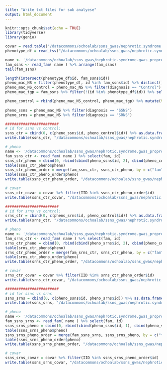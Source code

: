 ```yaml
---
title: "Write txt files for sub analyese"
output: html_document
---
```


```r
knitr::opts_chunk$set(echo = TRUE)
library(tidyverse)
library(genio)
```

```r
covar = read.table("/datacommons/ochoalab/ssns_gwas/nephrotic.syndrome.gwas_proprocessing_202205/allele_freq/newfiles_alpha/imputation_10_new/results/gcta/covar_ns_tgp_new.txt", sep = " ", stringsAsFactors=FALSE, quote = "", header = TRUE)
phenotype_df = read_tsv("/datacommons/ochoalab/ssns_gwas/nephrotic.syndrome.gwas_proprocessing_202205/patient-data.txt.gz")

name <- '/datacommons/ochoalab/ssns_gwas/nephrotic.syndrome.gwas_proprocessing_202205/allele_freq/newfiles_alpha/imputation_10_new/results/ssns_tgp_imp_mac_10'
fam_ssns <- read_fam( name ) %>% arrange(fam_ssns)
tail(fam_ssns)

length(intersect(phenotype_df$id, fam_ssns$id))
pheno_mac_NS = filter(phenotype_df, id %in% fam_ssns$id) %>% distinct() %>% arrange(id)
pheno_mac_NS_control = pheno_mac_NS %>% filter(diagnosis == "Control") %>% select(id = id)
pheno_mac_tgp = fam_ssns %>% filter(!(id %in% phenotype_df$id)) %>% select(id)

pheno_control = rbind(pheno_mac_NS_control, pheno_mac_tgp) %>% mutate(V1 = 0, pheno = 1)
  
pheno_ssns = pheno_mac_NS %>% filter(diagnosis == "SSNS")
pheno_srns = pheno_mac_NS %>% filter(diagnosis == "SRNS")

########################
# id for ssns vs control:
ssns_ctr = cbind(0, c(pheno_ssns$id, pheno_control$id)) %>% as.data.frame()
write.table(ssns_ctr, "/datacommons/ochoalab/ssns_gwas/nephrotic.syndrome.gwas_proprocessing_202205/allele_freq/newfiles_alpha/imputation_10_new/results/case_control/ssns_ctr.txt", row.names=FALSE, quote=FALSE, col.names=FALSE)

# pheno
name <- '/datacommons/ochoalab/ssns_gwas/nephrotic.syndrome.gwas_proprocessing_202205/allele_freq/newfiles_alpha/imputation_10_new/results/case_control/ssns_ctr'
fam_ssns_ctr <- read_fam( name ) %>% select(fam, id)
ssns_ctr_pheno = cbind(0, rbind(cbind(pheno_ssns$id, 2), cbind(pheno_control$id,1))) %>% as.data.frame() %>% rename(fam = V1, id = V2, pheno = V3)
table(ssns_ctr_pheno$pheno)
ssns_ctr_pheno_order = merge(fam_ssns_ctr, ssns_ctr_pheno, by = c("fam", "id"))
table(ssns_ctr_pheno_order$pheno)
write.table(ssns_ctr_pheno_order, "/datacommons/ochoalab/ssns_gwas/nephrotic.syndrome.gwas_proprocessing_202205/allele_freq/newfiles_alpha/imputation_10_new/results/case_control/ssns_ctr_pheno.txt", row.names=FALSE, quote=FALSE, col.names=FALSE)

# covar
ssns_ctr_covar = covar %>% filter(IID %in% ssns_ctr_pheno_order$id)
write.table(ssns_ctr_covar, "/datacommons/ochoalab/ssns_gwas/nephrotic.syndrome.gwas_proprocessing_202205/allele_freq/newfiles_alpha/imputation_10_new/results/case_control/ssns_ctr_covar.txt", row.names=FALSE, quote=FALSE, col.names=FALSE)

########################
# id for srns vs control:
srns_ctr = cbind(0, c(pheno_srns$id, pheno_control$id)) %>% as.data.frame()
write.table(srns_ctr, "/datacommons/ochoalab/ssns_gwas/nephrotic.syndrome.gwas_proprocessing_202205/allele_freq/newfiles_alpha/imputation_10_new/results/case_control/srns_ctr.txt", row.names=FALSE, quote=FALSE, col.names=FALSE)

# pheno
name <- '/datacommons/ochoalab/ssns_gwas/nephrotic.syndrome.gwas_proprocessing_202205/allele_freq/newfiles_alpha/imputation_10_new/results/case_control/srns_ctr'
fam_srns_ctr <- read_fam( name ) %>% select(fam, id)
srns_ctr_pheno = cbind(0, rbind(cbind(pheno_srns$id, 2), cbind(pheno_control$id,1))) %>% as.data.frame() %>% rename(fam = V1, id = V2, pheno = V3)
table(srns_ctr_pheno$pheno)
srns_ctr_pheno_order = merge(fam_srns_ctr, srns_ctr_pheno, by = c("fam", "id"))
table(srns_ctr_pheno_order$pheno)
write.table(srns_ctr_pheno_order, "/datacommons/ochoalab/ssns_gwas/nephrotic.syndrome.gwas_proprocessing_202205/allele_freq/newfiles_alpha/imputation_10_new/results/case_control/srns_ctr_pheno.txt", row.names=FALSE, quote=FALSE, col.names=FALSE)

# covar
srns_ctr_covar = covar %>% filter(IID %in% srns_ctr_pheno_order$id)
write.table(srns_ctr_covar, "/datacommons/ochoalab/ssns_gwas/nephrotic.syndrome.gwas_proprocessing_202205/allele_freq/newfiles_alpha/imputation_10_new/results/case_control/srns_ctr_covar.txt", row.names=FALSE, quote=FALSE, col.names=FALSE)

########################
# id for ssns vs srns
ssns_srns = cbind(0, c(pheno_ssns$id, pheno_srns$id)) %>% as.data.frame()
write.table(ssns_srns, "/datacommons/ochoalab/ssns_gwas/nephrotic.syndrome.gwas_proprocessing_202205/allele_freq/newfiles_alpha/imputation_10_new/results/case_control/ssns_srns.txt", row.names=FALSE, quote=FALSE, col.names=FALSE)

# pheno
name <- '/datacommons/ochoalab/ssns_gwas/nephrotic.syndrome.gwas_proprocessing_202205/allele_freq/newfiles_alpha/imputation_10_new/results/case_control/ssns_srns'
fam_ssns_srns <- read_fam( name ) %>% select(fam, id)
ssns_srns_pheno = cbind(0, rbind(cbind(pheno_ssns$id, 1), cbind(pheno_srns$id,2))) %>% as.data.frame() %>% rename(fam = V1, id = V2, pheno = V3)
table(ssns_srns_pheno$pheno)
ssns_srns_pheno_order = merge(fam_ssns_srns, ssns_srns_pheno, by = c("fam", "id"))
table(ssns_srns_pheno_order$pheno)
write.table(ssns_srns_pheno_order, "/datacommons/ochoalab/ssns_gwas/nephrotic.syndrome.gwas_proprocessing_202205/allele_freq/newfiles_alpha/imputation_10_new/results/case_control/ssns_srns_pheno.txt", row.names=FALSE, quote=FALSE, col.names=FALSE)

# covar
ssns_srns_covar = covar %>% filter(IID %in% ssns_srns_pheno_order$id)
write.table(ssns_srns_covar, "/datacommons/ochoalab/ssns_gwas/nephrotic.syndrome.gwas_proprocessing_202205/allele_freq/newfiles_alpha/imputation_10_new/results/case_control/ssns_srns_covar.txt", row.names=FALSE, quote=FALSE, col.names=FALSE)

```



